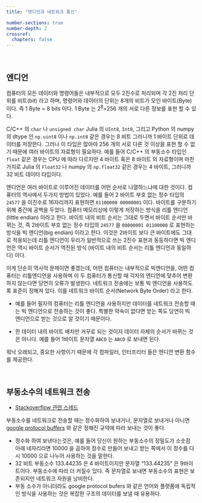 ```yaml
---
title: "엔디언과 네트워크 통신"

number-sections: true
number-depth: 2
crossref:
  chapters: false
---
```


<br>

## 엔디언 {#sec-topics_endian}

컴퓨터의 모든 데이터와 명령어들은 내부적으로 모두 2진수로 처리되며 각 2진 처리 단위를 비트(bit) 라고 하며, 명령어와 데이터의 단위는 8개의 비트가 모인 바이트(Byte) 이다. 즉 1 Byte = 8 bits 이다. 1 Byte 는 2<sup>8</sup>=256 개의 서로 다른 정보를 표현 할 수 있다.

C/C++ 의 `char` 나 `unsigned char` Julia 의 `UInt8`, `Int8`, 그리고 Python 의 numpy 의 dtype 인 `np.uint8` 이나 `np.int8` 같은 경우는 8 비트 그러니까 1 바이트 단위로 데이터를 저장한다. 그러나 이 타입은 많아야 256 개의 서로 다른 것 이상을 표현 할 수 없기 때문에 여러 바이트의 자료형이 필요하다. 예를 들어 C/C++ 의 부동소수 타입인 `float`  같은 경우는 CPU 에 따라 다르지만 4 바이트 혹은 8 바이트 의 자료형이며 마찬가지로 Julia 의 `Float32` 나 numpy 의 `np.float32` 같은 경우는 4 바이트, 그러니까 32 비트 데이터 타입이다.

엔디언은 여러 바이트로 이루어진 데이터를 어떤 순서로 나열하느냐에 대한 것이다. 컴퓨터의 역사에서 두가지 방법이 있었다. 예를 들어 2 바이트 부호 없는 정수 타입의 `24577` 을 이진수로 16자리까지 표현하면 `01100000 00000001` 이다. 바이트를 구분하기 위해 중간에 공백을 두었다. 컴퓨터 메모리상에 이렇게 저장하는 방식을 리틀 엔디언(little endian) 이라고 한다. 바이트 내의 비트 순서는 그대로 두면서 바이트 순서만 바뀌는 것, 즉 2바이트 부호 없는 정수 타입의 `24577` 을 `00000001 01100000` 로 표현하는 방식을 빅 엔디언(big endian) 이라고 한다. 이것은 2바이트 보다 큰 바이트에도 그대로 적용되는데 리틀 엔디언이 우리가 일반적으로 쓰는 2진수 표현과 동등하다면 빅 엔디언은 역시 바이트 순서가 역전된 방식 (바이트 내의 비트 순서는 리틀 엔디언과 동일하다) 이다.

이게 단순히 역사적 문제이면 좋겠는데, 어떤 컴퓨터는 내부적으로 빅엔디언을, 어떤 컴퓨터는 리틀엔디언을 사용하며 이 두 컴퓨터가 통신할 때 각자의 엔디언에 맞추어 변환하지 않는다면 당연히 오류가 발생한다. 네트워크 전송에는 보통 빅 엔디언을 사용하도록 표준이 정해져 있다. 이를 네트워크 바이트 순서(Network Byte Order) 라고 한다.


- 예를 들어 필자의 컴퓨터는 리틀 엔디언을 사용하지만 데이터를 네트워크 전송할 때는 빅 엔디언으로 전송하는 것이 좋다. 특별한 약속이 없다면 받는 쪽도 당연히 빅 엔디언으로 받는 것으로 알 것이기 때문이다.

- 한 데이터 내의 바이트 배치만 거꾸로 되는 것이지 데이터 자체의 순서가 바뀌는 것은 아니다. 예를 들어 1바이트 문자열 `ABCD` 는 `ABCD` 로 보내면 된다. 

워낙 오래되고, 중요한 사항이기 때문에 각 컴파일러, 인터프리터 들은 엔디언 변환 함수를 제공한다. 

</br>

## 부동소수의 네트워크 전송 {#sec-transmission_of_floating_number}

- [Stackoverflow 관련 스레드](https://stackoverflow.com/questions/16674664/transfer-float-across-network-via-socket)

부동소수를 네트워크로 전송할 때는 정수화하여 보내거나, 문자열로 보내거나 아니면 [google protocol buffers](https://protobuf.dev) 와 같은 정해진 규약에 따라 보내는 것이 좋다. 

- 정수화 하여 보낸다는것은, 예를 들어 당신이 원하는 부동소수의 정밀도가 소숫점 아래 네자리라면 10000 을 곱하여 정수로 만들어 보내고 받는 쪽에서 이 정수를 다시 10000 으로 나누어 사용하는 것을 말한다. 
- 32 비트 부동소수 133.44235 은 4 바이트이지만 문자열 "133.44235" 은 9바이트이다. 부동소수에 따라 더 커질수 있다. 즉 문자열로 보내면 부동소수의 표현은 보존되지만 네트워크 자원을 낭비한다.
- 부동 소수가 아니더라도 google protocol bufers 와 같은 언어와 플랫폼에 독립적인 방식을 사용하는 것은 복잡한 구조의 데이터를 보낼 때 유용하다.  

